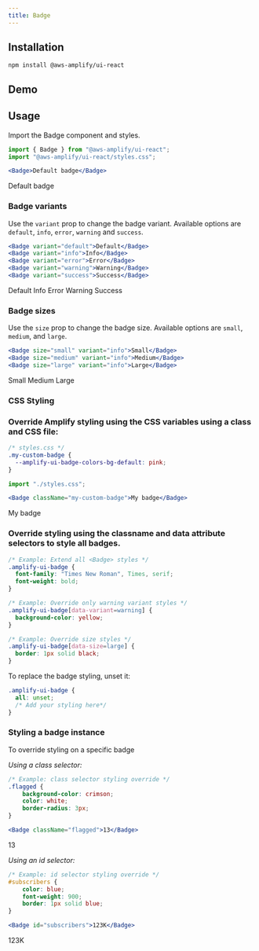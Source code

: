 ```yaml
---
title: Badge
---
```



## Installation

```
npm install @aws-amplify/ui-react
```

## Demo
<BadgeDemo/>

## Usage
Import the Badge component and styles. 

```jsx
import { Badge } from "@aws-amplify/ui-react";
import "@aws-amplify/ui-react/styles.css";

<Badge>Default badge</Badge>
```
<Badge>Default badge</Badge>

### Badge variants
Use the `variant` prop to change the badge variant. Available options are `default`, `info`, `error`, `warning` and `success`.

```jsx
<Badge variant="default">Default</Badge>
<Badge variant="info">Info</Badge>
<Badge variant="error">Error</Badge>
<Badge variant="warning">Warning</Badge>
<Badge variant="success">Success</Badge>
```
<Badge variant="default">Default</Badge>
<Badge variant="info">Info</Badge>
<Badge variant="error">Error</Badge>
<Badge variant="warning">Warning</Badge>
<Badge variant="success">Success</Badge>

### Badge sizes
Use the `size` prop to change the badge size. Available options are `small`, `medium`, and `large`.

```jsx
<Badge size="small" variant="info">Small</Badge>
<Badge size="medium" variant="info">Medium</Badge>
<Badge size="large" variant="info">Large</Badge>
```
<Badge size="small" variant="info">Small</Badge>
<Badge size="medium" variant="info">Medium</Badge>
<Badge size="large" variant="info">Large</Badge>

### CSS Styling

### Override Amplify styling using the CSS variables using a class and CSS file:

```css
/* styles.css */
.my-custom-badge {
  --amplify-ui-badge-colors-bg-default: pink;
}
```

```jsx
import "./styles.css";

<Badge className="my-custom-badge">My badge</Badge>
```
<Badge className="my-custom-badge">My badge</Badge>


### Override styling using the classname and data attribute selectors to style all badges.

```css
/* Example: Extend all <Badge> styles */
.amplify-ui-badge {
  font-family: "Times New Roman", Times, serif;
  font-weight: bold;
}

/* Example: Override only warning variant styles */
.amplify-ui-badge[data-variant=warning] {
  background-color: yellow;
}

/* Example: Override size styles */
.amplify-ui-badge[data-size=large] {
  border: 1px solid black;
}
```
To replace the badge styling, unset it:
```css
.amplify-ui-badge {
  all: unset;
  /* Add your styling here*/
}
```

### Styling a badge instance
To override styling on a specific badge 

*Using a class selector:*

```css
/* Example: class selector styling override */
.flagged {
	background-color: crimson;
	color: white;
	border-radius: 3px;
}
```
```jsx
<Badge className="flagged">13</Badge>
```
<Badge className="flagged">13</Badge>


*Using an id selector:*

```css
/* Example: id selector styling override */
#subscribers {
	color: blue;
	font-weight: 900;
	border: 1px solid blue;
}
```
```jsx
<Badge id="subscribers">123K</Badge>
```
<Badge id="subscribers">123K</Badge>
